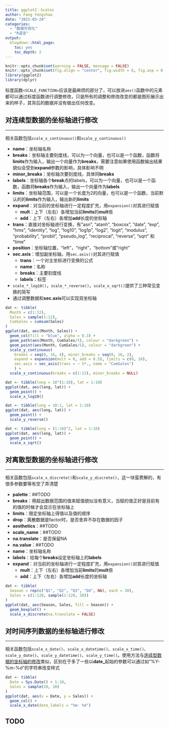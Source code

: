 ```yaml
---
title: ggplot2：Scales
author: Fang Yongchao
date: "2021-03-24"
categories:
  - "数据可视化"
  - "R语言"
output:
  blogdown::html_page:
    toc: yes
    toc_depth: 2
---
```


```r
knitr::opts_chunk$set(warning = FALSE, message = FALSE)
knitr::opts_chunk$set(fig.align = "center", fig.width = 6, fig.asp = 0.7)
library(ggplot2)
library(dplyr)
```

标度函数`<SCALE_FUNCTION>`应该是最麻烦的部分了，可以放进`aes()`函数中的元素都可以通过标度函数进行调整修改，只是所有的调整和修改改变的都是图形展示出来的样子，其背后的数据并没有做出任何改变。

## 对连续型数据的坐标轴进行修改

----------------------

相关函数包括`scale_x_continuous()`和`scale_y_continuous()`

- **name**：坐标轴名称
- **breaks**：坐标轴主要刻度线，可以为一个向量，也可以是一个函数，函数将**limits**作为输入，输出一个向量作为**breaks**，需要注意如果使用函数输出结果貌似会受到**expand**参数的影响，具体影响不明
- **minor_breaks**：坐标轴次要刻度线，具体同**breaks**
- **labels**：坐标轴各个**break**点的labels，可以为一个向量，也可以是一个函数，函数将**breaks**作为输入，输出一个向量作为**labels**
- **limits**：坐标轴范围，可以是一个长度为2的向量，也可以是一个函数，当前默认的的**limits**作为输入，输出新的**limits**
- **expand**：对当前的坐标轴进行一定程度扩充，用`expansion()`对其进行赋值
  - **mult**：上下（左右）各增加当前**limits**的**mult**倍
  - **add**：上下（左右）各增加**add**长度的坐标轴
- **trans**：直接对坐标轴进行变换，有"asn", "atanh", "boxcox", "date", "exp", "hms", "identity", "log", "log10", "log1p", "log2", "logit", "modulus", "probability", "probit", "pseudo_log", "reciprocal", "reverse", "sqrt" 和 "time"
- **position**：坐标轴位置，"left"，"right"，"bottom"或"right"
- **sec.axis**：增加副坐标轴，用`sec.axis()`对其进行赋值
  - **trans**：一个对主坐标进行变换的公式
  - **name**：名称
  - **breaks**：主要刻度线
  - **labels**：标签
- `scale_*_log10()`，`scale_*_reverse()`，`scale_x_sqrt()`提供了三种常见变换的简写
- 通过调整数据和**sec.axis**可以实现双坐标轴

```r
dat <- tibble(
  Month = c(1:12), 
  Sales = sample(1:12),
  CumSales = cumsum(Sales)
)
ggplot(dat, aes(Month, Sales)) +
  geom_col(fill = "blue", alpha = 0.3) +
  geom_path(aes(Month, CumSales/5), colour = "darkgreen") +
  geom_point(aes(Month, CumSales/5), colour = "darkgreen") +
  scale_y_continuous(
    breaks = seq(0, 16, 4), minor_breaks = seq(0, 16, 2),
    expand = expansion(mult = 0, add = 0.5), limits = c(0, 16),
    sec.axis = sec_axis(trans = ~ 5*., name = "CumSales")
    ) +
  scale_x_continuous(breaks = c(1:12), minor_breaks = NULL)
```

```r
dat <- tibble(long = 10^(1:10), lat = 1:10)
ggplot(dat, aes(long, lat)) +
  geom_point() +
  scale_x_log10()
```

```r
dat <- tibble(long = 10:1, lat = 1:10)
ggplot(dat, aes(long, lat)) +
  geom_point() +
  scale_y_reverse()
```

```r
dat <- tibble(long = (1:10)^2, lat = 1:10)
ggplot(dat, aes(long, lat)) +
  geom_point() +
  scale_x_sqrt()
```

## 对离散型数据的坐标轴进行修改

----------------------------

相关函数包括`scale_x_discrete()`和`scale_y_discrete()`，这一块蛮费解的，有很多参数要等有空了弄清楚

- **palette**：##TODO
- **breaks**：用超出数据范围的值来赋值貌似没有意义，当赋的值正好是目前有的值的时候才会显示在坐标轴上
- **limits**：限定坐标轴上得值以及值的顺序
- **drop**：离散数据是factor时，是否舍弃不存在数据的因子
- **aesthetics**：##TODO
- **scale_name**：##TODO
- **na.translate**：是否保留NA
- **na.value**：##TODO
- **name**：坐标轴名称
- **labels**：给每个**breaks**设定坐标轴上的**labels**
- **expand**：对当前的坐标轴进行一定程度扩充，用`expansion()`对其进行赋值
  - **mult**：上下（左右）各增加当前**limits**的**mult**倍
  - **add**：上下（左右）各增加**add**长度的坐标轴
  
```r
dat <- tibble(
  Season = rep(c("Q1", "Q2", "Q3", "Q4", NA), each = 30),
  Sales = c(1:120, sample(1:120, 30))
)
ggplot(dat, aes(Season, Sales, fill = Season)) +
  geom_boxplot() +
  scale_x_discrete(na.translate = FALSE)
```

## 对时间序列数据的坐标轴进行修改

--------------------------------

相关函数包括`scale_x_date()`、`scale_x_datetime()`、`scale_x_time()`、`scale_y_date()`、`scale_y_datetime()`、`scale_y_time()`。使用方法与[连续型数据的坐标轴的修改](#对连续型数据的坐标轴进行修改)类似，区别在于多了一些以**date_**起始的参数可以通过如"%Y-%m-%d"的字符串改变样式


```r
dat <- tibble(
  Date = Sys.Date() + 1:10,
  Sales = sample(20, 10)
)
ggplot(dat, aes(x = Date, y = Sales)) + 
  geom_col() + 
  scale_x_date(date_labels = "%m- %d")
```

## TODO

